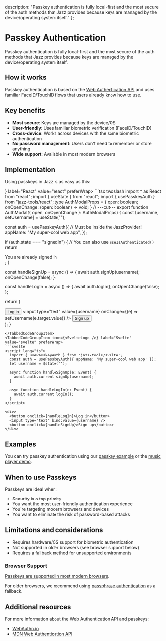   description: "Passkey authentication is fully local-first and the most secure of the auth methods that Jazz provides because keys are managed by the device/operating system itself."
};


# Passkey Authentication

Passkey authentication is fully local-first and the most secure of the auth methods that Jazz provides because keys are managed by the device/operating system itself.

## How it works

Passkey authentication is based on the [Web Authentication API](https://developer.mozilla.org/en-US/docs/Web/API/Web_Authentication_API) and uses familiar FaceID/TouchID flows that users already know how to use.

## Key benefits

- **Most secure**: Keys are managed by the device/OS
- **User-friendly**: Uses familiar biometric verification (FaceID/TouchID)
- **Cross-device**: Works across devices with the same biometric authentication
- **No password management**: Users don't need to remember or store anything
- **Wide support**: Available in most modern browsers

## Implementation

Using passkeys in Jazz is as easy as this:

<TabbedCodeGroup default="react" savedPreferenceKey="framework" id="use-passkey-auth">
<TabbedCodeGroupItem icon={<ReactLogo />} label="React" value="react" preferWrap>
```tsx twoslash
import * as React from "react";
import { useState } from "react";
import { usePasskeyAuth } from "jazz-tools/react";
type AuthModalProps = {
  open: boolean;
  onOpenChange: (open: boolean) => void;
}
// ---cut---
export function AuthModal({ open, onOpenChange }: AuthModalProps) {
  const [username, setUsername] = useState("");

  const auth = usePasskeyAuth({ // Must be inside the JazzProvider!
    appName: "My super-cool web app",
  });

  if (auth.state === "signedIn") { // You can also use `useIsAuthenticated()`
    return <div>You are already signed in</div>;
  }

  const handleSignUp = async () => {
    await auth.signUp(username);
    onOpenChange(false);
  };

  const handleLogIn = async () => {
    await auth.logIn();
    onOpenChange(false);
  };

  return (
    <div>
      <button onClick={handleLogIn}>Log in</button>
      <input type="text" value={username} onChange={(e) => setUsername(e.target.value)} />
      <button onClick={handleSignUp}>Sign up</button>
    </div>
  );
}
```
</TabbedCodeGroupItem>
<TabbedCodeGroupItem icon={<SvelteLogo />} label="Svelte" value="svelte" preferWrap>
```svelte
<script lang="ts">
  import { usePasskeyAuth } from 'jazz-tools/svelte';
  const auth = usePasskeyAuth({ appName: 'My super-cool web app' });
  let username = $state('');

  async function handleSignUp(e: Event) {
    await auth.current.signUp(username);
  }

  asyn function handleLogIn(e: Event) {
    await auth.current.logIn();
  }
</script>

<div>
  <button onclick={handleLogIn}>Log in</button>
  <input type="text" bind:value={username} />
  <button onclick={handleSignUp}>Sign up</button>
</div>
```
</TabbedCodeGroupItem>
</TabbedCodeGroup>

## Examples

You can try passkey authentication using our [passkey example](https://passkey.demo.jazz.tools/) or the [music player demo](https://music.demo.jazz.tools/).

## When to use Passkeys

Passkeys are ideal when:
- Security is a top priority
- You want the most user-friendly authentication experience
- You're targeting modern browsers and devices
- You want to eliminate the risk of password-based attacks

## Limitations and considerations

- Requires hardware/OS support for biometric authentication
- Not supported in older browsers (see browser support below)
- Requires a fallback method for unsupported environments

### Browser Support

[Passkeys are supported in most modern browsers](https://caniuse.com/passkeys).

For older browsers, we recommend using [passphrase authentication](./passphrase) as a fallback.

## Additional resources

For more information about the Web Authentication API and passkeys:
- [WebAuthn.io](https://webauthn.io/)
- [MDN Web Authentication API](https://developer.mozilla.org/en-US/docs/Web/API/Web_Authentication_API)

